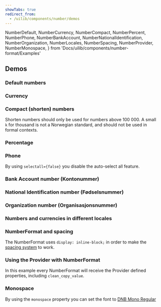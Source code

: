 ```yaml
---
showTabs: true
redirect_from:
  - /uilib/components/number/demos
---
```


  NumberDefault,
  NumberCurrency,
  NumberCompact,
  NumberPercent,
  NumberPhone,
  NumberBankAccount,
  NumberNationalIdentification,
  NumberOrganization,
  NumberLocales,
  NumberSpacing,
  NumberProvider,
  NumberMonospace,
} from 'Docs/uilib/components/number-format/Examples'

## Demos

<ChangeLocale
  label="Locale used in the demos:"
  label_direction="vertical"
/>

### Default numbers

<NumberDefault />

### Currency

<NumberCurrency />

### Compact (shorten) numbers

Shorten numbers should only be used for numbers above 100 000. A small `k` for thousand is not a Norwegian standard, and should not be used in formal contexts.

<NumberCompact />

### Percentage

<NumberPercent />

### Phone

By using `selectall={false}` you disable the auto-select all feature.

<NumberPhone />

### Bank Account number (Kontonummer)

<NumberBankAccount />

### National Identification number (Fødselsnummer)

<NumberNationalIdentification />

### Organization number (Organisasjonsnummer)

<NumberOrganization />

### Numbers and currencies in different locales

<NumberLocales />

### NumberFormat and spacing

The NumberFormat uses `display: inline-block;` in order to make the [spacing system](/uilib/layout/space) to work.

<NumberSpacing />

### Using the Provider with NumberFormat

In this example every NumberFormat will receive the Provider defined properties, including `clean_copy_value`.

<NumberProvider />

### Monospace

By using the `monospace` property you can set the font to [DNB Mono Regular](/quickguide-designer/fonts/#dnbmono-regular)

<NumberMonospace />
